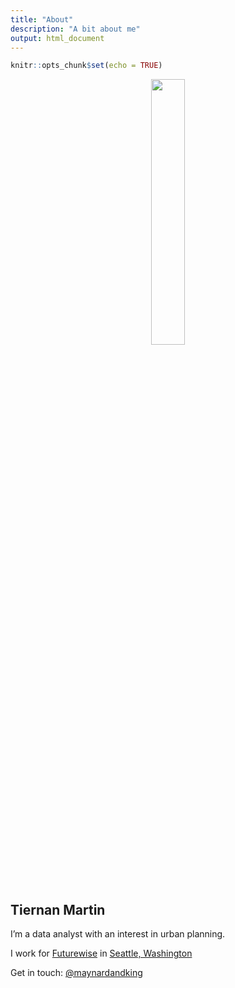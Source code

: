 ```yaml
---
title: "About"
description: "A bit about me"
output: html_document
---
```


```r
knitr::opts_chunk$set(echo = TRUE)
```

<p align="center">
![](/page/about_files/headshot2015-red-circle-optimized.png){width=33%}
</p>

## Tiernan Martin

I'm a data analyst with an interest in urban planning. 

I work for [Futurewise](http://futurewise.org/) in [<i class="fa fa-map-marker"></i> Seattle, Washington](https://goo.gl/maps/djjtTaLfLj52)

Get in touch: [\@maynardandking](https://twitter.com/maynardandking)

